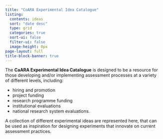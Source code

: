 ```yaml
---
title: "CoARA Experimental Idea Catalogue"
listing:
  contents: ideas
  sort: "date desc"
  type: grid
  categories: true
  sort-ui: false
  filter-ui: false
  image-height: 0px
page-layout: full
title-block-banner: true
---
```

The **CaARA Experimental Idea Catalogue** is designed to be a resource for those developing and/or implementing assessment processes at a variety of different levels, including:

- hiring and promotion
- project funding
- research programme funding
- institutional evaluations 
- national research system evaluations. 

A collection of different experimental ideas are represented here, that can be used as inspiration for designing experiments that innovate on current assessment practices.

